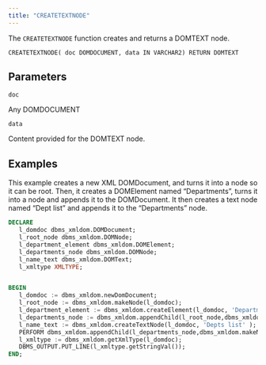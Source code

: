 ```yaml
---
title: "CREATETEXTNODE"
---
```


The `CREATETEXTNODE` function creates and returns a DOMTEXT node.

```
CREATETEXTNODE( doc DOMDOCUMENT, data IN VARCHAR2) RETURN DOMTEXT
```

## Parameters

`doc`

Any DOMDOCUMENT

`data`

Content provided for the DOMTEXT node.

## Examples

This example creates a new XML DOMDocument, and turns it into a node so it can be root. Then, it creates a DOMElement named “Departments”, turns it into a node and appends it to the DOMDocument. It then creates a text node named “Dept list” and appends it to the “Departments” node.

```sql
DECLARE
   l_domdoc dbms_xmldom.DOMDocument;
   l_root_node dbms_xmldom.DOMNode;
   l_department_element dbms_xmldom.DOMElement;
   l_departments_node dbms_xmldom.DOMNode;
   l_name_text dbms_xmldom.DOMText;
   l_xmltype XMLTYPE;


BEGIN
   l_domdoc := dbms_xmldom.newDomDocument;
   l_root_node := dbms_xmldom.makeNode(l_domdoc);
   l_department_element := dbms_xmldom.createElement(l_domdoc, 'Departments' );
   l_departments_node := dbms_xmldom.appendChild(l_root_node,dbms_xmldom.makeNode(l_department_element));
   l_name_text := dbms_xmldom.createTextNode(l_domdoc, 'Depts list' );
   PERFORM dbms_xmldom.appendChild(l_departments_node,dbms_xmldom.makeNode(l_name_text));
   l_xmltype := dbms_xmldom.getXmlType(l_domdoc);
   DBMS_OUTPUT.PUT_LINE(l_xmltype.getStringVal());
END;
```
